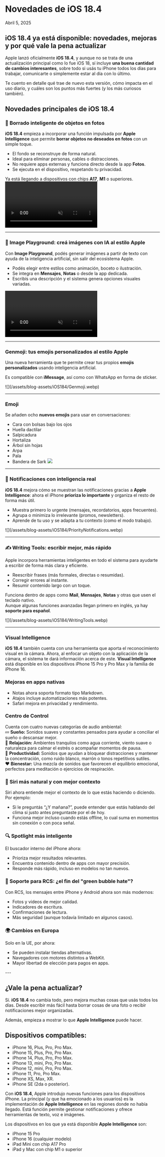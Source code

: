 # Novedades de iOS 18.4
Abril 5, 2025

<div class='espacio'/>

## iOS 18.4 ya está disponible: novedades, mejoras y por qué vale la pena actualizar

Apple lanzó oficialmente **iOS 18.4**, y aunque no se trata de una actualización principal como lo fue iOS 18, sí incluye **una buena cantidad de cambios interesantes**, sobre todo si usás tu iPhone todos los días para trabajar, comunicarte o simplemente estar al día con lo último.

Te cuento en detalle qué trae de nuevo esta versión, cómo impacta en el uso diario, y cuáles son los puntos más fuertes (y los más curiosos también).

<div class='espacio'/>
<div class='espacio'/>

## Novedades principales de iOS 18.4

<div class='espacio'/>

### 🧼 Borrado inteligente de objetos en fotos
**iOS 18.4** empieza a incorporar una función impulsada por **Apple Intelligence** que permite **borrar objetos no deseados en fotos** con un simple toque.
- El fondo se reconstruye de forma natural.
- Ideal para eliminar personas, cables o distracciones.
- No requiere apps externas y funciona directo desde la app **Fotos**.
- Se ejecuta en el dispositivo, respetando tu privacidad.

Ya está llegando a dispositivos con chips **A17**, **M1** o superiores.
<video autoPlay loop muted playsInline>
  <source src="/assets/blog-assets/iOS184/CleanUpTool.mp4" type="video/mp4" />
</video>

---
<div class='espacio'/>

### 🎨 Image Playground: creá imágenes con IA al estilo Apple
Con **Image Playground**, podés generar imágenes a partir de texto con ayuda de la inteligencia artificial, sin salir del ecosistema Apple.
- Podés elegir entre estilos como animación, boceto o ilustración.
- Se integra en **Mensajes**, **Notas** o desde la app dedicada.
- Escribís una descripción y el sistema genera opciones visuales variadas.
<video autoPlay loop muted playsInline>
  <source src="/assets/blog-assets/iOS184/ImagePlayground.mp4" type="video/mp4" />
</video>

---
<div class='espacio'/>

### Genmoji: tus emojis personalizados al estilo Apple
Una nueva herramienta que te permite crear tus propios **emojis personalizados** usando inteligencia artificial.

Es compatible con **iMessage**, así como con WhatsApp en forma de sticker.
<div class='image'>
![](/assets/blog-assets/iOS184/Genmoji.webp)
</div>

---
<div class='espacio'/>

### Emoji
Se añaden ocho **nuevos emojis** para usar en conversaciones:
- Cara con bolsas bajo los ojos
- Huella dactilar
- Salpicadura
- Hortaliza
- Árbol sin hojas
- Arpa
- Pala
- Bandera de Sark
![](/assets/blog-assets/iOS184/Emoji.webp)

---
<div class='espacio'/>

### 🔔 Notificaciones con inteligencia real
**iOS 18.4** mejora cómo se muestran las notificaciones gracias a **Apple Intelligence**: ahora el iPhone **prioriza lo importante** y organiza el resto de forma más útil.
- Muestra primero lo urgente (mensajes, recordatorios, apps frecuentes).
- Agrupa o minimiza lo irrelevante (promos, newsletters).
- Aprende de tu uso y se adapta a tu contexto (como el modo trabajo).
<div class='image'>
![](/assets/blog-assets/iOS184/PriorityNotifications.webp)
</div>

---
<div class='espacio'/>

### ✍️ Writing Tools: escribir mejor, más rápido
Apple incorpora herramientas inteligentes en todo el sistema para ayudarte a escribir de forma más clara y eficiente.  
- Reescribir frases (más formales, directas o resumidas).
- Corregir errores al instante.
- Resumir contenido largo con un toque.

Funciona dentro de apps como **Mail**, **Mensajes**, **Notas** y otras que usen el teclado nativo.  
Aunque algunas funciones avanzadas llegan primero en inglés, ya hay **soporte para español**.
<div class='image'>
![](/assets/blog-assets/iOS184/WritingTools.webp)
</div>

---
<div class='espacio'/>

### Visual Intelligence
**iOS 18.4** también cuenta con una herramienta que aporta el reconocimiento visual en la cámara. Ahora, al enfocar un objeto con la aplicación de la cámara, el sistema te dará información acerca de este. **Visual Intelligence** está disponible en los dispositivos iPhone 15 Pro y Pro Max y la familia de iPhone 16.

<div class='espacio'/>

### Mejoras en apps nativas
- Notas ahora soporta formato tipo Markdown.
- Atajos incluye automatizaciones más potentes.
- Safari mejora en privacidad y rendimiento.

<div class='espacio'/>

### Centro de Control
Cuenta con cuatro nuevas categorías de audio ambiental:
<br/>
💤 **Sueño:** Sonidos suaves y constantes pensados para ayudar a conciliar el sueño o descansar mejor.
<br/>
🌿 **Relajación:** Ambientes tranquilos como agua corriente, viento suave o naturaleza para calmar el estrés o acompañar momentos de pausa.
<br/>
🧠 **Productividad:** Sonidos que ayudan a bloquear distracciones y mantener la concentración, como ruido blanco, marrón o tonos repetitivos sutiles.
<br/>
❤️ **Bienestar:** Una mezcla de sonidos que favorecen el equilibrio emocional, perfectos para meditación o ejercicios de respiración.

<div class='espacio'/>

### 🧠 Siri más natural y con mejor contexto
Siri ahora entiende mejor el contexto de lo que estás haciendo o diciendo. Por ejemplo:
- Si le preguntás “¿Y mañana?”, puede entender que estás hablando del clima si justo antes preguntaste por el de hoy.
- Funciona mejor incluso cuando estás offline, lo cual suma en momentos sin conexión o con poca señal.

<div class='espacio'/>

### 🔍 Spotlight más inteligente
El buscador interno del iPhone ahora:
- Prioriza mejor resultados relevantes.
- Encuentra contenido dentro de apps con mayor precisión.
- Responde más rápido, incluso en modelos no tan nuevos.

<div class='espacio'/>

### 💬 Soporte para RCS: ¿el fin del "green bubble hate"?
Con RCS, los mensajes entre iPhone y Android ahora son más modernos:

- Fotos y videos de mejor calidad.
- Indicadores de escritura.
- Confirmaciones de lectura.
- Más seguridad (aunque todavía limitado en algunos casos).

<div class='espacio'/>

### 🌍 Cambios en Europa
Solo en la UE, por ahora:
- Se pueden instalar tiendas alternativas.
- Navegadores con motores distintos a WebKit.
- Mayor libertad de elección para pagos en apps.

<div class='espacio'/>
---
<div class='espacio'/>

## ¿Vale la pena actualizar?

Sí. **iOS 18.4** no cambia todo, pero mejora muchas cosas que usás todos los días.
Desde escribir más fácil hasta borrar cosas de una foto o recibir notificaciones mejor organizadas.

Además, empieza a mostrar lo que **Apple Intelligence** puede hacer.

<div class='espacio'/>

## Dispositivos compatibles:
- iPhone 16, Plus, Pro, Pro Max.
- iPhone 15, Plus, Pro, Pro Max.
- iPhone 14, Plus, Pro, Pro Max.
- iPhone 13, mini, Pro, Pro Max.
- iPhone 12, mini, Pro, Pro Max.
- iPhone 11, Pro, Pro Max.
- iPhone XS, Max, XR.
- iPhone SE (2da o posterior).

<div class='espacio'/>

Con **iOS 18.4**, Apple introdujo nuevas funciones para los dispositivos iPhone. La principal (y que ha emocionado a los usuarios) es la implementación de **Apple Intelligence** en las regiones donde no había llegado. Está función permite gestionar notificaciones y ofrece herramientas de texto, voz e imágenes.

Los dispositivos en los que ya está disponible **Apple Intelligence** son:

- iPhone 15 Pro
- iPhone 16 (cualquier modelo)
- iPad Mini con chip A17 Pro
- iPad y Mac con chip M1 o superior

<div class='espacio'/>